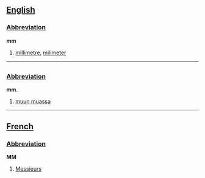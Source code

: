 ==[[English]]==

===[[Abbreviation]]===
'''mm'''

#[[millimetre]], [[milimeter]]

----

=={{fi}}==
===[[Abbreviation]]===
'''mm.'''

# [[muun muassa]]

----

==[[French]]==

===[[Abbreviation]]===
'''MM'''

#[[Messieurs]]